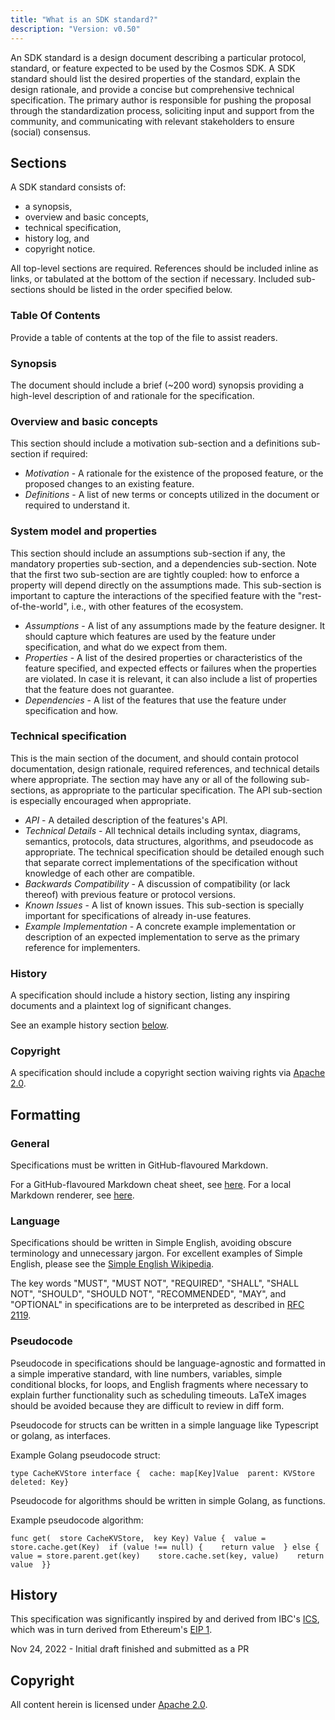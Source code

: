 ```yaml
---
title: "What is an SDK standard?"
description: "Version: v0.50"
---
```


An SDK standard is a design document describing a particular protocol, standard, or feature expected to be used by the Cosmos SDK. A SDK standard should list the desired properties of the standard, explain the design rationale, and provide a concise but comprehensive technical specification. The primary author is responsible for pushing the proposal through the standardization process, soliciting input and support from the community, and communicating with relevant stakeholders to ensure (social) consensus.

## Sections[​](#sections "Direct link to Sections")

A SDK standard consists of:

* a synopsis,
* overview and basic concepts,
* technical specification,
* history log, and
* copyright notice.

All top-level sections are required. References should be included inline as links, or tabulated at the bottom of the section if necessary. Included sub-sections should be listed in the order specified below.

### Table Of Contents[​](#table-of-contents "Direct link to Table Of Contents")

Provide a table of contents at the top of the file to assist readers.

### Synopsis[​](#synopsis "Direct link to Synopsis")

The document should include a brief (\~200 word) synopsis providing a high-level description of and rationale for the specification.

### Overview and basic concepts[​](#overview-and-basic-concepts "Direct link to Overview and basic concepts")

This section should include a motivation sub-section and a definitions sub-section if required:

* *Motivation* - A rationale for the existence of the proposed feature, or the proposed changes to an existing feature.
* *Definitions* - A list of new terms or concepts utilized in the document or required to understand it.

### System model and properties[​](#system-model-and-properties "Direct link to System model and properties")

This section should include an assumptions sub-section if any, the mandatory properties sub-section, and a dependencies sub-section. Note that the first two sub-section are are tightly coupled: how to enforce a property will depend directly on the assumptions made. This sub-section is important to capture the interactions of the specified feature with the "rest-of-the-world", i.e., with other features of the ecosystem.

* *Assumptions* - A list of any assumptions made by the feature designer. It should capture which features are used by the feature under specification, and what do we expect from them.
* *Properties* - A list of the desired properties or characteristics of the feature specified, and expected effects or failures when the properties are violated. In case it is relevant, it can also include a list of properties that the feature does not guarantee.
* *Dependencies* - A list of the features that use the feature under specification and how.

### Technical specification[​](#technical-specification "Direct link to Technical specification")

This is the main section of the document, and should contain protocol documentation, design rationale, required references, and technical details where appropriate. The section may have any or all of the following sub-sections, as appropriate to the particular specification. The API sub-section is especially encouraged when appropriate.

* *API* - A detailed description of the features's API.
* *Technical Details* - All technical details including syntax, diagrams, semantics, protocols, data structures, algorithms, and pseudocode as appropriate. The technical specification should be detailed enough such that separate correct implementations of the specification without knowledge of each other are compatible.
* *Backwards Compatibility* - A discussion of compatibility (or lack thereof) with previous feature or protocol versions.
* *Known Issues* - A list of known issues. This sub-section is specially important for specifications of already in-use features.
* *Example Implementation* - A concrete example implementation or description of an expected implementation to serve as the primary reference for implementers.

### History[​](#history "Direct link to History")

A specification should include a history section, listing any inspiring documents and a plaintext log of significant changes.

See an example history section [below](#history-1).

### Copyright[​](#copyright "Direct link to Copyright")

A specification should include a copyright section waiving rights via [Apache 2.0](https://www.apache.org/licenses/LICENSE-2.0).

## Formatting[​](#formatting "Direct link to Formatting")

### General[​](#general "Direct link to General")

Specifications must be written in GitHub-flavoured Markdown.

For a GitHub-flavoured Markdown cheat sheet, see [here](https://github.com/adam-p/markdown-here/wiki/Markdown-Cheatsheet). For a local Markdown renderer, see [here](https://github.com/joeyespo/grip).

### Language[​](#language "Direct link to Language")

Specifications should be written in Simple English, avoiding obscure terminology and unnecessary jargon. For excellent examples of Simple English, please see the [Simple English Wikipedia](https://simple.wikipedia.org/wiki/Main_Page).

The key words "MUST", "MUST NOT", "REQUIRED", "SHALL", "SHALL NOT", "SHOULD", "SHOULD NOT", "RECOMMENDED", "MAY", and "OPTIONAL" in specifications are to be interpreted as described in [RFC 2119](https://tools.ietf.org/html/rfc2119).

### Pseudocode[​](#pseudocode "Direct link to Pseudocode")

Pseudocode in specifications should be language-agnostic and formatted in a simple imperative standard, with line numbers, variables, simple conditional blocks, for loops, and English fragments where necessary to explain further functionality such as scheduling timeouts. LaTeX images should be avoided because they are difficult to review in diff form.

Pseudocode for structs can be written in a simple language like Typescript or golang, as interfaces.

Example Golang pseudocode struct:

```
type CacheKVStore interface {  cache: map[Key]Value  parent: KVStore  deleted: Key}
```

Pseudocode for algorithms should be written in simple Golang, as functions.

Example pseudocode algorithm:

```
func get(  store CacheKVStore,  key Key) Value {  value = store.cache.get(Key)  if (value !== null) {    return value  } else {    value = store.parent.get(key)    store.cache.set(key, value)    return value  }}
```

## History[​](#history-1 "Direct link to History")

This specification was significantly inspired by and derived from IBC's [ICS](https://github.com/cosmos/ibc/blob/main/spec/ics-001-ics-standard/README.md), which was in turn derived from Ethereum's [EIP 1](https://github.com/ethereum/EIPs/blob/master/EIPS/eip-1.md).

Nov 24, 2022 - Initial draft finished and submitted as a PR

## Copyright[​](#copyright-1 "Direct link to Copyright")

All content herein is licensed under [Apache 2.0](https://www.apache.org/licenses/LICENSE-2.0).
